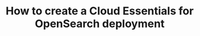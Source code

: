 ---
title: How to create a Cloud Essentials for OpenSearch deployment
description: This page provides a guide on how to set up a Cloud Essentials for OpenSearch deployment using the Scaleway console.
tags:
dates:
  validation:
  posted: 
categories:
  - 
---
